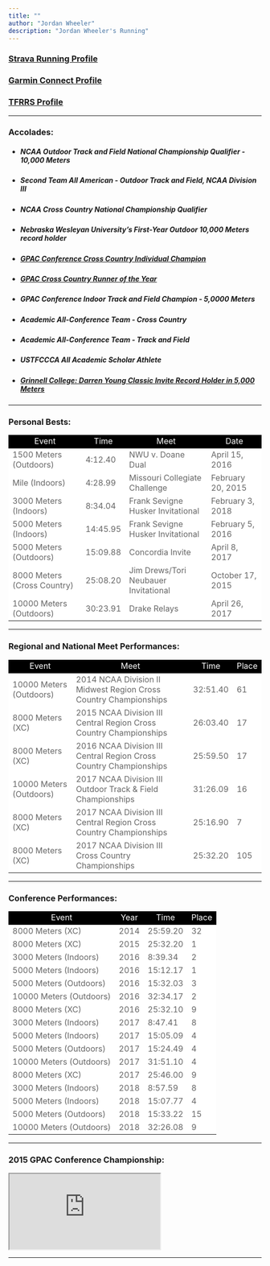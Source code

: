 ```yaml
---
title: ""
author: "Jordan Wheeler"
description: "Jordan Wheeler's Running"
---
```


<meta name="author" content="Jordan Wheeler">
<meta name="description" content="Jordan Wheeler's Running">

<style>
  .flat-table {
    display: block;
    font-family: sans-serif;
    -webkit-font-smoothing: antialiased;
    font-size: 115%;
    overflow: auto;
    width: auto;
  }
  thead {
    background-color: black;
    color: white;
    font-weight: normal;
    padding: 20px 30px;
    text-align: center;
  }
  tbody {
    background-color: white;
    color: rgb(102, 102, 102);
    padding: 20px 30px;
  }
  .center {
    margin-left: auto;
    margin-right: auto;
    display: block
}
</style>

<h3><a href="https://www.strava.com/athletes/30817358" target="_blank">Strava Running Profile</a></h3>
<h3><a href="https://connect.garmin.com/modern/profile/41e46247-dcbc-44da-8247-707f7ca17b87" target="_blank">Garmin Connect Profile</a></h3>
<h3><a href="https://www.tfrrs.org/athletes/5486844.html" target="_blank">TFRRS Profile</a></h3>

<hr style="border-color: #666666;">

<h3>Accolades:</h3>
<ul>
<li><h5>NCAA Outdoor Track and Field National Championship Qualifier - 10,000 Meters</h5></li>
<li><h5>Second Team All American - Outdoor Track and Field, NCAA Division III</h5></li>
<li><h5>NCAA Cross Country National Championship Qualifier</h5></li>
<li><h5>Nebraska Wesleyan University's First-Year Outdoor 10,000 Meters record holder</h5></li>
<li><h5><a href="RunningTables/GPACResults2015.pdf" target="_blank">GPAC Conference Cross Country Individual Champion</a></h5></li>
<li><h5><a href="http://www.gpacsports.com/article/3470.php#.Wya1Mi8-KL4" target="_blank">GPAC Cross Country Runner of the Year</a></h5></li>
<li><h5>GPAC Conference Indoor Track and Field Champion - 5,0000 Meters</h5></li>
<li><h5>Academic All-Conference Team - Cross Country</h5></li>
<li><h5>Academic All-Conference Team - Track and Field</h5></li>
<li><h5>USTFCCCA All Academic Scholar Athlete</h5></li>
<li><h5><a href="RunningTables/GrinnellMeetRecords.pdf" target="_blank">Grinnell College: Darren Young Classic Invite Record Holder in 5,000 Meters</a></h5></li>
</ul>
<hr style="border-color: #666666;">

<h3>Personal Bests:</h3>
<table class="table table-bordered table-hover table-condensed">
<thead><tr>
<td>Event</td>
<td>Time</td>
<td>Meet</td>
<td>Date</td>
</tr></thead>
<tbody>
<tr>
<td>1500 Meters (Outdoors)</td>
<td>4:12.40</td>
<td>NWU v. Doane Dual</td>
<td>April 15, 2016</td>
</tr>
<tr>
<td>Mile (Indoors)</td>
<td>4:28.99</td>
<td>Missouri Collegiate Challenge</td>
<td>February 20, 2015</td>
</tr>
<tr>
<td>3000 Meters (Indoors)</td>
<td>8:34.04</td>
<td>Frank Sevigne Husker Invitational</td>
<td>February 3, 2018</td>
</tr>
<tr>
<td>5000 Meters (Indoors)</td>
<td>14:45.95</td>
<td>Frank Sevigne Husker Invitational</td>
<td>February 5, 2016</td>
</tr>
<tr>
<td>5000 Meters (Outdoors)</td>
<td>15:09.88</td>
<td>Concordia Invite</td>
<td>April 8, 2017</td>
</tr>
<tr>
<td>8000 Meters (Cross Country)</td>
<td>25:08.20</td>
<td>Jim Drews/Tori Neubauer Invitational</td>
<td>October 17, 2015</td>
</tr>
<tr>
<td>10000 Meters (Outdoors)</td>
<td>30:23.91</td>
<td>Drake Relays</td>
<td>April 26, 2017 </td>
</tr>
</tbody></table>

<hr style="border-color: #666666;">

<h3>Regional and National Meet Performances:</h3>
<table class="table table-bordered table-hover table-condensed">
<thead><tr>
<td>Event</td>
<td>Meet</td>
<td>Time</td>
<td>Place</td>
</tr></thead>
<tbody>
<tr>
<td>10000 Meters (Outdoors)</td>
<td>2014 NCAA Division II Midwest Region Cross Country Championships</td>
<td>32:51.40</td>
<td>61</td>
</tr>
<tr>
<td>8000 Meters (XC)</td>
<td>2015 NCAA Division III Central Region Cross Country Championships</td>
<td>26:03.40</td>
<td>17</td>
</tr>
<tr>
<td>8000 Meters (XC)</td>
<td>2016 NCAA Division III Central Region Cross Country Championships</td>
<td>25:59.50</td>
<td>17</td>
</tr>
<tr>
<td>10000 Meters (Outdoors)</td>
<td>2017 NCAA Division III Outdoor Track &amp; Field Championships</td>
<td>31:26.09</td>
<td>16</td>
</tr>
<tr>
<td>8000 Meters (XC)</td>
<td>2017 NCAA Division III Central Region Cross Country Championships</td>
<td>25:16.90</td>
<td>7</td>
</tr>
<tr>
<td>8000 Meters (XC)</td>
<td>2017 NCAA Division III Cross Country Championships</td>
<td>25:32.20</td>
<td>105</td>
</tr>
</tbody></table>

<hr style="border-color: #666666;">

<h3>Conference Performances:</h3>
<table class="table table-bordered table-hover table-condensed">
<thead><tr>
<td>Event</td>
<td>Year</td>
<td>Time</td>
<td>Place</td>
</tr></thead>
<tbody>
<tr>
<td>8000 Meters (XC)</td>
<td>2014</td>
<td>25:59.20</td>
<td>32</td>
</tr>
<tr>
<td>8000 Meters (XC)</td>
<td>2015</td>
<td>25:32.20</td>
<td>1</td>
</tr>
<tr>
<td>3000 Meters (Indoors)</td>
<td>2016</td>
<td>8:39.34</td>
<td>2</td>
</tr>
<tr>
<td>5000 Meters (Indoors)</td>
<td>2016</td>
<td>15:12.17</td>
<td>1</td>
</tr>
<tr>
<td>5000 Meters (Outdoors)</td>
<td>2016</td>
<td>15:32.03</td>
<td>3</td>
</tr>
<tr>
<td>10000 Meters (Outdoors)</td>
<td>2016</td>
<td>32:34.17</td>
<td>2</td>
</tr>
<tr>
<td>8000 Meters (XC)</td>
<td>2016</td>
<td>25:32.10</td>
<td>9</td>
</tr>
<tr>
<td>3000 Meters (Indoors)</td>
<td>2017</td>
<td>8:47.41</td>
<td>8</td>
</tr>
<tr>
<td>5000 Meters (Indoors)</td>
<td>2017</td>
<td>15:05.09</td>
<td>4</td>
</tr>
<tr>
<td>5000 Meters (Outdoors)</td>
<td>2017</td>
<td>15:24.49</td>
<td>4</td>
</tr>
<tr>
<td>10000 Meters (Outdoors)</td>
<td>2017</td>
<td>31:51.10</td>
<td>4</td>
</tr>
<tr>
<td>8000 Meters (XC)</td>
<td>2017</td>
<td>25:46.00</td>
<td>9</td>
</tr>
<tr>
<td>3000 Meters (Indoors)</td>
<td>2018</td>
<td>8:57.59</td>
<td>8</td>
</tr>
<tr>
<td>5000 Meters (Indoors)</td>
<td>2018</td>
<td>15:07.77</td>
<td>4</td>
</tr>
<tr>
<td>5000 Meters (Outdoors)</td>
<td>2018</td>
<td>15:33.22</td>
<td>15</td>
</tr>
<tr>
<td>10000 Meters (Outdoors)</td>
<td>2018</td>
<td>32:26.08</td>
<td>9</td>
</tr>
</tbody></table>

<hr style="border-color: #666666;">

<h3>2015 GPAC Conference Championship:</h3>

<!-- 16:9 aspect ratio -->
<div class="embed-responsive embed-responsive-16by9">
<iframe class="embed-responsive-item" src="https://www.youtube.com/embed/d1Jc6kFiC58"></iframe>
</div>

<hr style="border-color: #666666;">

